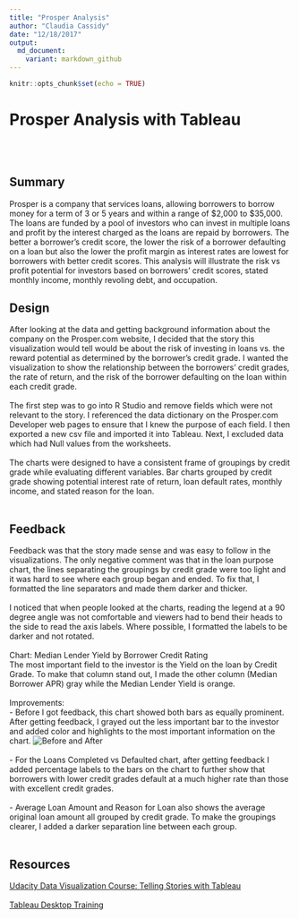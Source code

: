 ```yaml
---
title: "Prosper Analysis"
author: "Claudia Cassidy"
date: "12/18/2017"
output:
  md_document:
    variant: markdown_github
---
```


```r
knitr::opts_chunk$set(echo = TRUE)
```

# Prosper Analysis with Tableau #
<br><br>

## Summary ##
Prosper is a company that services loans, allowing borrowers to borrow money for a term of 3 or 5 years and within a range of $2,000 to $35,000. The loans are funded by a pool of investors who can invest in multiple loans and profit by the interest charged as the loans are repaid by borrowers. The better a borrower's credit score, the lower the risk of a borrower defaulting on a loan but also the lower the profit margin as interest rates are lowest for borrowers with better credit scores. This analysis will illustrate the risk vs profit potential for investors based on borrowers' credit scores, stated monthly income, monthly revoling debt, and occupation.
<br>

## Design ##

After looking at the data and getting background information about the company on the Prosper.com website, I decided that the story this visualization would tell would be about the risk of investing in loans vs. the reward potential as determined by the borrower's credit grade.  I wanted the visualization to show the relationship between the borrowers' credit grades, the rate of return, and the risk of the borrower defaulting on the loan within each credit grade.
<br><br>
The first step was to go into R Studio and remove fields which were not relevant to the story. I referenced the data dictionary on the Prosper.com Developer web pages to ensure that I knew the purpose of each field. I then exported a new csv file and imported it into Tableau.
Next, I excluded data which had Null values from the worksheets.
<br><br>
The charts were designed to have a consistent frame of groupings by credit grade while evaluating different variables.  Bar charts grouped by credit grade showing potential interest rate of return, loan default rates, monthly income, and stated reason for the loan.
<br><br>



## Feedback ##
Feedback was that the story made sense and was easy to follow in the visualizations. The only negative comment was that in the loan purpose chart, the lines separating the groupings by credit grade were too light and it was hard to see where each group began and ended. To fix that, I formatted the line separators and made them darker and thicker.
<br><br>
I noticed that when people looked at the charts, reading the legend at a 90 degree angle was not comfortable and viewers had to bend their heads to the side to read the axis labels. Where possible, I formatted the labels to be darker and not rotated.
<br><br>
Chart: Median Lender Yield by Borrower Credit Rating<br>
The most important field to the investor is the Yield on the loan by Credit Grade.  To make that column stand out, I made the other column (Median Borrower APR) gray while the Median Lender Yield is orange.
<br><br>
Improvements:<br>
- Before I got feedback, this chart showed both bars as equally prominent.  After getting feedback, I grayed out the less important bar to the investor and added color and highlights to the most important information on the chart.
![Before and After](chart1beforeafter.png)
<br><br>
- For the Loans Completed vs Defaulted chart, after getting feedback I added percentage labels to the bars on the chart to further show that borrowers with lower credit grades default at a much higher rate than those with excellent credit grades.
<br><br>
- Average Loan Amount and Reason for Loan also shows the average original loan amount all grouped by credit grade. To make the groupings clearer, I added a darker separation line between each group.
<br><br>


## Resources ##
<a href="https://classroom.udacity.com/nanodegrees/nd002/parts/38e740f3-bea2-43cb-a474-1de2abe3ec4b/modules/acbe4df1-d046-40fd-a2e5-8e1a777c339f/lessons/820d84b6-974f-4531-b4da-371de2f91e79/concepts/b337a5fa-b932-4159-8972-4461ed3f4963">Udacity Data Visualization Course: Telling Stories with Tableau</a> <br><br>
<a href="https://www.tableau.com/learn/training">Tableau Desktop Training</a>




